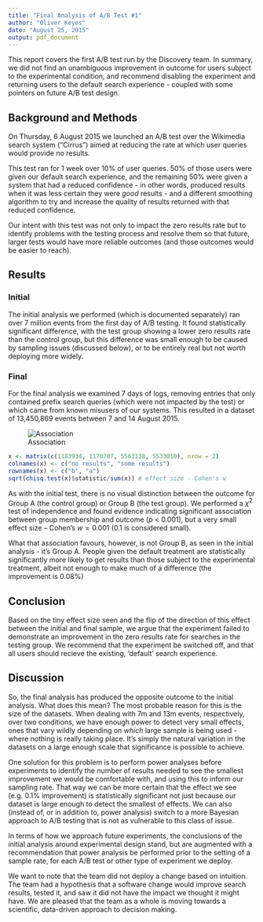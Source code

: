 ```yaml
---
title: "Final Analysis of A/B Test #1"
author: "Oliver Keyes"
date: "August 25, 2015"
output: pdf_document
---
```


This report covers the first A/B test run by the Discovery team. In summary, we did not find an unambiguous improvement in outcome for users subject to the experimental condition, and recommend disabling the experiment and returning users to the default search experience - coupled with some pointers on future A/B test design.

## Background and Methods

On Thursday, 6 August 2015 we launched an A/B test over the Wikimedia search system ("Cirrus") aimed at reducing the rate at which user queries would provide no results.

This test ran for 1 week over 10% of user queries. 50% of those users were given our default search experience, and the remaining 50% were given a system that had a reduced confidence - in other words, produced results when it was less certain they were *good* results - and a different smoothing algorithm to try and increase the quality of results returned with that reduced confidence.

Our intent with this test was not only to impact the zero results rate but to identify problems with the testing process and resolve them so that future, larger tests would have more reliable outcomes (and those outcomes would be easier to reach).

## Results

### Initial

The initial analysis we performed (which is documented separately) ran over 7 million events from the first day of A/B testing. It found statistically significant difference, with the test group showing a lower zero results rate than the control group, but this difference was small enough to be caused by sampling issues (discussed below), or to be entirely real but not worth deploying more widely.

### Final

For the final analysis we examined 7 days of logs, removing entries that only contained prefix search queries (which were not impacted by the test) or which came from known misusers of our systems. This resulted in a dataset of 13,450,869 events between 7 and 14 August 2015.

![Association](../final_association.png)

```r
x <- matrix(c(1183934, 1170787, 5563138, 5533010), nrow = 2)
colnames(x) <- c("no results", "some results")
rownames(x) <- c("b", "a")
sqrt(chisq.test(x)$statistic/sum(x)) # effect size - Cohen's w
```

As with the initial test, there is no visual distinction between the outcome for Group A (the control group) or Group B (the test group). We performed a $\chi^2$ test of independence and found evidence indicating significant association between group membership and outcome (*p* < 0.001), but a very small effect size -- Cohen's $w = 0.001$ (0.1 is considered small).

What that association favours, however, is not Group B, as seen in the initial analysis - it's Group A. People given the default treatment are statistically significantly more likely to get results than those subject to the experimental treatment, albeit not enough to make much of a difference (the improvement is 0.08%)

## Conclusion

Based on the tiny effect size seen and the flip of the direction of this effect between the initial and final sample, we argue that the experiment failed to demonstrate an improvement in the zero results rate for searches in the testing group. We recommend that the experiment be switched off, and that all users should recieve the existing, 'default' search experience.

## Discussion

So, the final analysis has produced the opposite outcome to the initial analysis. What does this mean? The most probable reason for this is the size of the datasets. When dealing with 7m and 13m events, respectively, over two conditions, we have enough power to detect very small effects, ones that vary wildly depending on *which* large sample is being used - where nothing is really taking place. It's simply the natural variation in the datasets on a large enough scale that significance is possible to achieve.

One solution for this problem is to perform power analyses before experiments to identify the number of results needed to see the smallest improvement we would be comfortable with, and using this to inform our sampling rate. That way we can be more certain that the effect we see (e.g. 0.1% improvement) is statistically significant not just because our dataset is large enough to detect the smallest of effects. We can also (instead of, or in addition to, power analysis) switch to a more Bayesian approach to A/B testing that is not as vulnerable to this class of issue.

In terms of how we approach future experiments, the conclusions of the initial analysis around experimental design stand, but are augmented with a recommendation that power analysis be performed prior to the setting of a sample rate, for each A/B test or other type of experiment we deploy.

We want to note that the team did not deploy a change based on intuition. The team had a hypothesis that a software change would improve search results, tested it, and saw it did not have the impact we thought it might have. We are pleased that the team as a whole is moving towards a scientific, data-driven approach to decision making.
